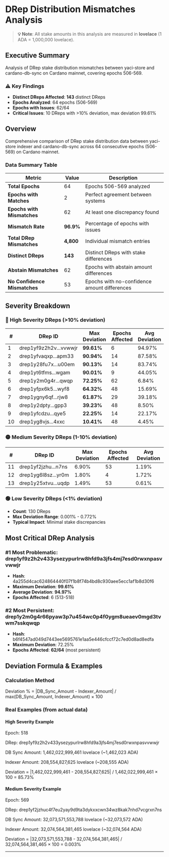 # DRep Distribution Mismatches Analysis

> **💡 Note**: All stake amounts in this analysis are measured in **lovelace** (1 ADA = 1,000,000 lovelace).

## Executive Summary

Analysis of DRep stake distribution mismatches between yaci-store and cardano-db-sync on Cardano mainnet, covering epochs 506-569.

### ⚠️ Key Findings

- **Distinct DReps Affected**: **143** distinct DReps
- **Epochs Analyzed**: 64 epochs (506-569)
- **Epochs with Issues**: 62/64
- **Critical Issues**: 10 DReps with >10% deviation, max deviation 99.61%

## Overview

Comprehensive comparison of DRep stake distribution data between yaci-store indexer and cardano-db-sync across 64 consecutive epochs (506-569) on Cardano mainnet.

### Data Summary Table

| Metric | Value | Description |
|--------|-------|-------------|
| **Total Epochs** | 64 | Epochs 506-569 analyzed |
| **Epochs with Matches** | 2 | Perfect agreement between systems |
| **Epochs with Mismatches** | 62 | At least one discrepancy found |
| **Mismatch Rate** | **96.9%** | Percentage of epochs with issues |
| **Total DRep Mismatches** | **4,800** | Individual mismatch entries |
| **Distinct DReps** | **143** | Distinct DReps with stake differences |
| **Abstain Mismatches** | 62 | Epochs with abstain amount differences |
| **No Confidence Mismatches** | 53 | Epochs with no-confidence amount differences |

## Severity Breakdown

### 🔴 High Severity DReps (>10% deviation)

| # | DRep ID | Max Deviation | Epochs Affected | Avg Deviation |
|---|---------|---------------|-----------------|---------------|
| 1 | drep1yf9z2h2v...vvwwjr | **99.61%** | 6 | 94.97% |
| 2 | drep1yfvaqxp...apm33 | **90.94%** | 14 | 87.58% |
| 3 | drep1y28fu7x...u00em | **90.13%** | 14 | 83.74% |
| 4 | drep1yt6tfms...wgam | **90.01%** | 9 | 44.05% |
| 5 | drep1y2m0g4r...qwqp | **72.25%** | 62 | 6.84% |
| 6 | drep1yfpx6k5...wyf8 | **64.32%** | 48 | 15.69% |
| 7 | drep1ygny6qf...rjw8 | **61.87%** | 29 | 39.18% |
| 8 | drep1y2dpty...gpp3 | **39.23%** | 48 | 8.50% |
| 9 | drep1yfcdzu...qye5 | **22.25%** | 14 | 22.17% |
| 10 | drep1yg8vjs...4xxc | **10.41%** | 48 | 4.45% |

### 🟡 Medium Severity DReps (1-10% deviation)

| # | DRep ID | Max Deviation | Epochs Affected | Avg Deviation |
|---|---------|---------------|-----------------|---------------|
| 11 | drep1yf2jzhu...n7ns | 6.90% | 53 | 1.19% |
| 12 | drep1yg6l8sz...yr0m | 1.80% | 4 | 1.72% |
| 13 | drep1y25xtvu...uqdp | 1.49% | 53 | 0.61% |

### 🟢 Low Severity DReps (&lt;1% deviation)

- **Count**: 130 DReps
- **Max Deviation Range**: 0.001% - 0.772%
- **Typical Impact**: Minimal stake discrepancies

## Most Critical DRep Analysis

### #1 Most Problematic: drep1yf9z2h2v433ysezypurlrw8hfd9a3jfs4mj7esd0rwxnpasvvwwjr

- **Hash**: 4a255d4cac624864440f07f1b8f74b4bd8c930aee5ecc1af1b8d30f6
- **Maximum Deviation**: **99.61%**
- **Average Deviation**: **94.97%**
- **Epochs Affected**: 6 (513-518)

### #2 Most Persistent: drep1y2m0g4r66pyaw3p7u454wc0p4f0ygm8ueaev0mgd3tvwm7sskqwqp

- **Hash**: b6f4547ad049d7443ee5695761e1aa5e446cfccf72c7ed0d8ad8edfa
- **Maximum Deviation**: 72.25%
- **Epochs Affected**: **62/64** (most persistent)

## Deviation Formula & Examples

### Calculation Method

Deviation % = |DB_Sync_Amount - Indexer_Amount| / max(DB_Sync_Amount, Indexer_Amount) × 100

### Real Examples (from actual data)

#### High Severity Example

Epoch: 518

DRep: drep1yf9z2h2v433ysezypurlrw8hfd9a3jfs4mj7esd0rwxnpasvvwwjr

DB Sync Amount: 1,462,022,999,461 lovelace (~1,462,023 ADA)

Indexer Amount: 208,554,827,625 lovelace (~208,555 ADA)

Deviation = |1,462,022,999,461 - 208,554,827,625| / 1,462,022,999,461 × 100 = 85.73%

#### Medium Severity Example

Epoch: 569

DRep: drep1yf2jzhuc4f7eu2yay9d9ta3dykxxcwn34wz8kak7nhd7vcgrxn7ns

DB Sync Amount:  32,073,571,553,788 lovelace (~32,073,572 ADA)

Indexer Amount:  32,074,564,381,465 lovelace (~32,074,564 ADA)

Deviation = |32,073,571,553,788 - 32,074,564,381,465| / 32,074,564,381,465 × 100 = 0.003%

---

